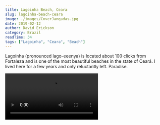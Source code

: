 ```yaml
---
title: Lagoinha Beach, Ceara
slug: lagoinha-beach-ceara
image: ./images/CoverJangadas.jpg
date: 2019-02-12
author: David Erickson
category: Brazil
readTime: 34
tags: ["Lagoinha", "Ceara", "Beach"]
---
```



Lagoinha (pronounced lago-eeenya) is located about 100 clicks from Fortaleza and is one of the most beautiful beaches in the state of Ceará. I lived here for a few years and only reluctantly left. Paradise.


<Video src="https://youtube.com/embed/aGn8-M2jgus" title="Lagoinha Beach, Ceara"/>

